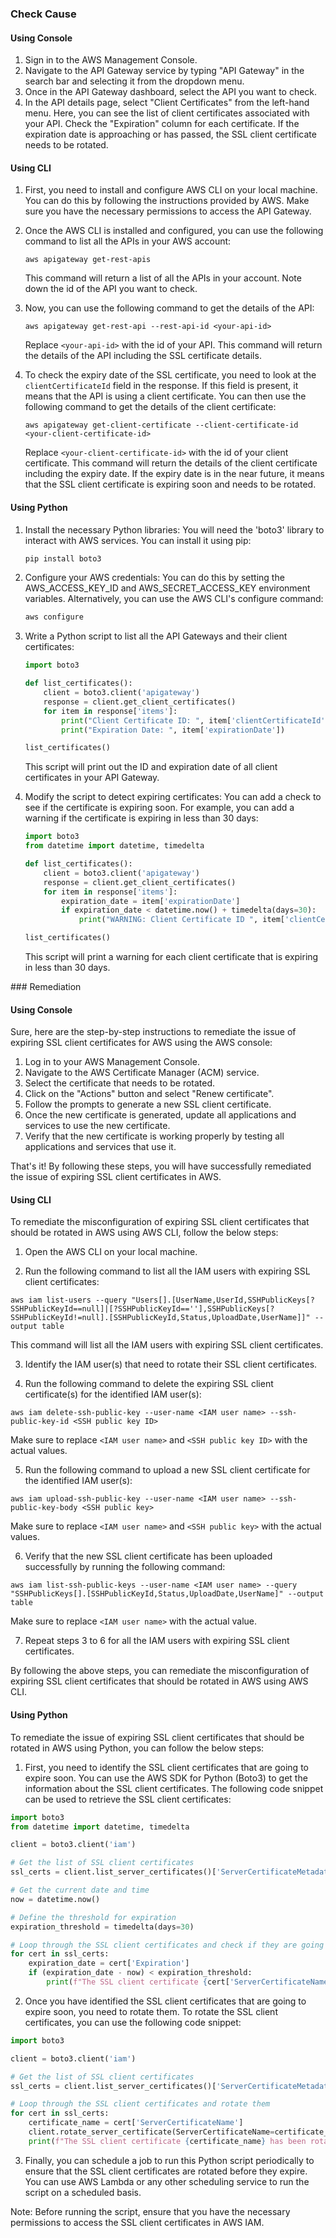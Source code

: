 

<Tabs><Tab title='Cause'>
### Check Cause

#### Using Console

1. Sign in to the AWS Management Console.
2. Navigate to the API Gateway service by typing "API Gateway" in the search bar and selecting it from the dropdown menu.
3. Once in the API Gateway dashboard, select the API you want to check.
4. In the API details page, select "Client Certificates" from the left-hand menu. Here, you can see the list of client certificates associated with your API. Check the "Expiration" column for each certificate. If the expiration date is approaching or has passed, the SSL client certificate needs to be rotated.

#### Using CLI

1. First, you need to install and configure AWS CLI on your local machine. You can do this by following the instructions provided by AWS. Make sure you have the necessary permissions to access the API Gateway.

2. Once the AWS CLI is installed and configured, you can use the following command to list all the APIs in your AWS account:

   ```
   aws apigateway get-rest-apis
   ```

   This command will return a list of all the APIs in your account. Note down the id of the API you want to check.

3. Now, you can use the following command to get the details of the API:

   ```
   aws apigateway get-rest-api --rest-api-id <your-api-id>
   ```

   Replace `<your-api-id>` with the id of your API. This command will return the details of the API including the SSL certificate details.

4. To check the expiry date of the SSL certificate, you need to look at the `clientCertificateId` field in the response. If this field is present, it means that the API is using a client certificate. You can then use the following command to get the details of the client certificate:

   ```
   aws apigateway get-client-certificate --client-certificate-id <your-client-certificate-id>
   ```

   Replace `<your-client-certificate-id>` with the id of your client certificate. This command will return the details of the client certificate including the expiry date. If the expiry date is in the near future, it means that the SSL client certificate is expiring soon and needs to be rotated.

#### Using Python

1. Install the necessary Python libraries: You will need the 'boto3' library to interact with AWS services. You can install it using pip:

   ```python
   pip install boto3
   ```

2. Configure your AWS credentials: You can do this by setting the AWS_ACCESS_KEY_ID and AWS_SECRET_ACCESS_KEY environment variables. Alternatively, you can use the AWS CLI's configure command:

   ```bash
   aws configure
   ```

3. Write a Python script to list all the API Gateways and their client certificates:

   ```python
   import boto3

   def list_certificates():
       client = boto3.client('apigateway')
       response = client.get_client_certificates()
       for item in response['items']:
           print("Client Certificate ID: ", item['clientCertificateId'])
           print("Expiration Date: ", item['expirationDate'])

   list_certificates()
   ```
   This script will print out the ID and expiration date of all client certificates in your API Gateway.

4. Modify the script to detect expiring certificates: You can add a check to see if the certificate is expiring soon. For example, you can add a warning if the certificate is expiring in less than 30 days:

   ```python
   import boto3
   from datetime import datetime, timedelta

   def list_certificates():
       client = boto3.client('apigateway')
       response = client.get_client_certificates()
       for item in response['items']:
           expiration_date = item['expirationDate']
           if expiration_date < datetime.now() + timedelta(days=30):
               print("WARNING: Client Certificate ID ", item['clientCertificateId'], " is expiring soon!")

   list_certificates()
   ```
   This script will print a warning for each client certificate that is expiring in less than 30 days.

</Tab>

<Tab title='Remediation'>
### Remediation

#### Using Console

Sure, here are the step-by-step instructions to remediate the issue of expiring SSL client certificates for AWS using the AWS console:

1. Log in to your AWS Management Console.
2. Navigate to the AWS Certificate Manager (ACM) service.
3. Select the certificate that needs to be rotated.
4. Click on the "Actions" button and select "Renew certificate".
5. Follow the prompts to generate a new SSL client certificate.
6. Once the new certificate is generated, update all applications and services to use the new certificate.
7. Verify that the new certificate is working properly by testing all applications and services that use it.

That's it! By following these steps, you will have successfully remediated the issue of expiring SSL client certificates in AWS.

#### Using CLI

To remediate the misconfiguration of expiring SSL client certificates that should be rotated in AWS using AWS CLI, follow the below steps:

1. Open the AWS CLI on your local machine.

2. Run the following command to list all the IAM users with expiring SSL client certificates:

```
aws iam list-users --query "Users[].[UserName,UserId,SSHPublicKeys[?SSHPublicKeyId==null]|[?SSHPublicKeyId==''],SSHPublicKeys[?SSHPublicKeyId!=null].[SSHPublicKeyId,Status,UploadDate,UserName]]" --output table
```

This command will list all the IAM users with expiring SSL client certificates.

3. Identify the IAM user(s) that need to rotate their SSL client certificates.

4. Run the following command to delete the expiring SSL client certificate(s) for the identified IAM user(s):

```
aws iam delete-ssh-public-key --user-name <IAM user name> --ssh-public-key-id <SSH public key ID>
```

Make sure to replace `<IAM user name>` and `<SSH public key ID>` with the actual values.

5. Run the following command to upload a new SSL client certificate for the identified IAM user(s):

```
aws iam upload-ssh-public-key --user-name <IAM user name> --ssh-public-key-body <SSH public key>
```

Make sure to replace `<IAM user name>` and `<SSH public key>` with the actual values.

6. Verify that the new SSL client certificate has been uploaded successfully by running the following command:

```
aws iam list-ssh-public-keys --user-name <IAM user name> --query "SSHPublicKeys[].[SSHPublicKeyId,Status,UploadDate,UserName]" --output table
```

Make sure to replace `<IAM user name>` with the actual value.

7. Repeat steps 3 to 6 for all the IAM users with expiring SSL client certificates.

By following the above steps, you can remediate the misconfiguration of expiring SSL client certificates that should be rotated in AWS using AWS CLI.

#### Using Python

To remediate the issue of expiring SSL client certificates that should be rotated in AWS using Python, you can follow the below steps:

1. First, you need to identify the SSL client certificates that are going to expire soon. You can use the AWS SDK for Python (Boto3) to get the information about the SSL client certificates. The following code snippet can be used to retrieve the SSL client certificates:

```python
import boto3
from datetime import datetime, timedelta

client = boto3.client('iam')

# Get the list of SSL client certificates
ssl_certs = client.list_server_certificates()['ServerCertificateMetadataList']

# Get the current date and time
now = datetime.now()

# Define the threshold for expiration
expiration_threshold = timedelta(days=30)

# Loop through the SSL client certificates and check if they are going to expire soon
for cert in ssl_certs:
    expiration_date = cert['Expiration']
    if (expiration_date - now) < expiration_threshold:
        print(f"The SSL client certificate {cert['ServerCertificateName']} is going to expire soon.")
```

2. Once you have identified the SSL client certificates that are going to expire soon, you need to rotate them. To rotate the SSL client certificates, you can use the following code snippet:

```python
import boto3

client = boto3.client('iam')

# Get the list of SSL client certificates
ssl_certs = client.list_server_certificates()['ServerCertificateMetadataList']

# Loop through the SSL client certificates and rotate them
for cert in ssl_certs:
    certificate_name = cert['ServerCertificateName']
    client.rotate_server_certificate(ServerCertificateName=certificate_name)
    print(f"The SSL client certificate {certificate_name} has been rotated.")
```

3. Finally, you can schedule a job to run this Python script periodically to ensure that the SSL client certificates are rotated before they expire. You can use AWS Lambda or any other scheduling service to run the script on a scheduled basis.

Note: Before running the script, ensure that you have the necessary permissions to access the SSL client certificates in AWS IAM.


</Tab>
</Tabs>